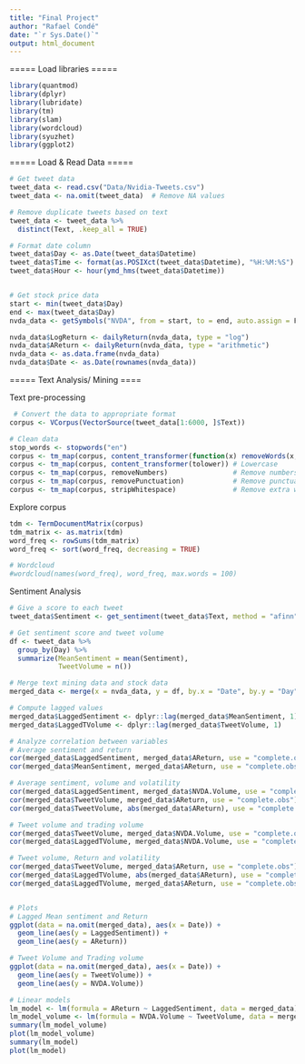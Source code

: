 ```yaml
---
title: "Final Project"
author: "Rafael Condé"
date: "`r Sys.Date()`"
output: html_document
---
```


===== Load libraries =====
```r
library(quantmod)
library(dplyr)
library(lubridate)
library(tm)
library(slam)
library(wordcloud)
library(syuzhet)
library(ggplot2)
```


===== Load & Read Data =====
```r
# Get tweet data 
tweet_data <- read.csv("Data/Nvidia-Tweets.csv")
tweet_data <- na.omit(tweet_data)  # Remove NA values

# Remove duplicate tweets based on text
tweet_data <- tweet_data %>%
  distinct(Text, .keep_all = TRUE)

# Format date column
tweet_data$Day <- as.Date(tweet_data$Datetime)
tweet_data$Time <- format(as.POSIXct(tweet_data$Datetime), "%H:%M:%S")
tweet_data$Hour <- hour(ymd_hms(tweet_data$Datetime))


# Get stock price data 
start <- min(tweet_data$Day)
end <- max(tweet_data$Day)
nvda_data <- getSymbols("NVDA", from = start, to = end, auto.assign = F)

nvda_data$LogReturn <- dailyReturn(nvda_data, type = "log")
nvda_data$AReturn <- dailyReturn(nvda_data, type = "arithmetic")
nvda_data <- as.data.frame(nvda_data)
nvda_data$Date <- as.Date(rownames(nvda_data))

```



===== Text Analysis/ Mining ====

Text pre-processing
```r
 # Convert the data to appropriate format
corpus <- VCorpus(VectorSource(tweet_data[1:6000, ]$Text))

# Clean data
stop_words <- stopwords("en")
corpus <- tm_map(corpus, content_transformer(function(x) removeWords(x, stop_words)))  # Remove stop words
corpus <- tm_map(corpus, content_transformer(tolower)) # Lowercase
corpus <- tm_map(corpus, removeNumbers)                # Remove numbers
corpus <- tm_map(corpus, removePunctuation)            # Remove punctuation
corpus <- tm_map(corpus, stripWhitespace)              # Remove extra whitespace
```

Explore corpus
```r
tdm <- TermDocumentMatrix(corpus)
tdm_matrix <- as.matrix(tdm)
word_freq <- rowSums(tdm_matrix)
word_freq <- sort(word_freq, decreasing = TRUE)

# Wordcloud
#wordcloud(names(word_freq), word_freq, max.words = 100)
```

Sentiment Analysis
```r
# Give a score to each tweet
tweet_data$Sentiment <- get_sentiment(tweet_data$Text, method = "afinn")

# Get sentiment score and tweet volume
df <- tweet_data %>%
  group_by(Day) %>%
  summarize(MeanSentiment = mean(Sentiment),
            TweetVolume = n())

# Merge text mining data and stock data
merged_data <- merge(x = nvda_data, y = df, by.x = "Date", by.y = "Day", all.y = T)

# Compute lagged values
merged_data$LaggedSentiment <- dplyr::lag(merged_data$MeanSentiment, 1)
merged_data$LaggedTVolume <- dplyr::lag(merged_data$TweetVolume, 1)

# Analyze correlation between variables
# Average sentiment and return
cor(merged_data$LaggedSentiment, merged_data$AReturn, use = "complete.obs")  # 1 lag
cor(merged_data$MeanSentiment, merged_data$AReturn, use = "complete.obs")

# Average sentiment, volume and volatility 
cor(merged_data$LaggedSentiment, merged_data$NVDA.Volume, use = "complete.obs")  # 1 lag
cor(merged_data$TweetVolume, merged_data$AReturn, use = "complete.obs") 
cor(merged_data$TweetVolume, abs(merged_data$AReturn), use = "complete.obs") # Vol

# Tweet volume and trading volume
cor(merged_data$TweetVolume, merged_data$NVDA.Volume, use = "complete.obs")
cor(merged_data$LaggedTVolume, merged_data$NVDA.Volume, use = "complete.obs")  # 1 lag

# Tweet volume, Return and volatility
cor(merged_data$TweetVolume, merged_data$AReturn, use = "complete.obs")
cor(merged_data$LaggedTVolume, abs(merged_data$AReturn), use = "complete.obs")  # 1 lag
cor(merged_data$LaggedTVolume, merged_data$AReturn, use = "complete.obs")  # 1 lag


# Plots 
# Lagged Mean sentiment and Return
ggplot(data = na.omit(merged_data), aes(x = Date)) +
  geom_line(aes(y = LaggedSentiment)) +
  geom_line(aes(y = AReturn))

# Tweet Volume and Trading volume
ggplot(data = na.omit(merged_data), aes(x = Date)) +
  geom_line(aes(y = TweetVolume)) +
  geom_line(aes(y = NVDA.Volume))

# Linear models
lm_model <- lm(formula = AReturn ~ LaggedSentiment, data = merged_data)
lm_model_volume <- lm(formula = NVDA.Volume ~ TweetVolume, data = merged_data)
summary(lm_model_volume)
plot(lm_model_volume)
summary(lm_model)
plot(lm_model)

```
